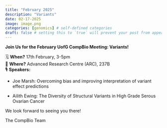 ```yaml
---
title: "February 2025"
description: "Variants"
date: 02-17-2025
image: image.png
categories: [genomics] # self-defined categories
draft: false # setting this to `true` will prevent your post from appearing on your listing page until you're ready!
---
```


**Join Us for the February UofG CompBio Meeting: Variants!**

🗓 **When?** 17th February, 3-5pm\
📍 **Where?** Advanced Research Centre (ARC), 237B\
🎙 **Speakers:**

-   Joe Marsh: Overcoming bias and improving interpretation of variant effect predictions

-   Ailith Ewing: The Diversity of Structural Variants in High Grade Serous Ovarian Cancer

We look forward to seeing you there!

The CompBio Team